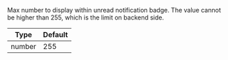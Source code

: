 Max number to display within unread notification badge. The value cannot be higher than 255, which is the limit on backend side.

| Type | Default |
| - | - |
| number             | 255          |

